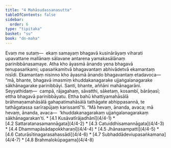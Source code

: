 ```yaml
---
title: "4 Mahāsudassanasutta"
tableOfContents: false
sidebar:
  order: 6
type: "tipitaka"
basket: "su"
book: "dn-maha"
---
```



<DynamicBreadcrumb />

<Division number="241" book="dn-maha" bookNo="7" page="139">

<Paragraph number="535" book="dn-maha">
Evaṃ me sutaṃ—  ekaṃ samayaṃ bhagavā kusinārāyaṃ viharati upavattane mallānaṃ sālavane antarena yamakasālānaṃ parinibbānasamaye. Atha kho āyasmā ānando yena bhagavā tenupasaṅkami; upasaṅkamitvā bhagavantaṃ abhivādetvā ekamantaṃ nisīdi. Ekamantaṃ nisinno kho āyasmā ānando bhagavantaṃ etadavoca—  “mā, bhante, bhagavā imasmiṃ khuddakanagarake ujjaṅgalanagarake sākhānagarake parinibbāyi. Santi, bhante, aññāni mahānagarāni. Seyyathidaṃ—  campā, rājagahaṃ, sāvatthi, sāketaṃ, kosambī, bārāṇasī; ettha bhagavā parinibbāyatu. Ettha bahū khattiyamahāsālā brāhmaṇamahāsālā gahapatimahāsālā tathāgate abhippasannā, te tathāgatassa sarīrapūjaṃ karissantī”ti.

</Paragraph>

</Division>
<Division number="242" book="dn-maha" bookNo="7" page="139">

<Paragraph number="536" book="dn-maha">
“Mā hevaṃ, ānanda, avaca; mā hevaṃ, ānanda, avaca—  ‘khuddakanagarakaṃ ujjaṅgalanagarakaṃ sākhānagarakan’ti.

</Paragraph>
</Division>

<TableOfContents book="dn-maha" section="4">
* [4.1 Kusāvatīrājadhānī](4/4-1)
* [4.2 Sattaratanasamannāgata](4/4-2)
* [4.3 Catuiddhisamannāgata](4/4-3)
* [4.4 Dhammapāsādapokkharaṇī](4/4-4)
* [4.5 Jhānasampatti](4/4-5)
* [4.6 Caturāsītinagarasahassādi](4/4-6)
* [4.7 Subhaddādeviupasaṅkamana](4/4-7)
* [4.8 Brahmalokūpagama](4/4-8)
</TableOfContents>